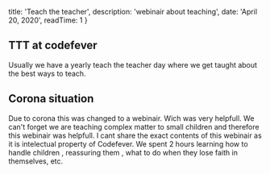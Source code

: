 

  title: 'Teach the teacher',
  description: 'webinair about teaching',
  date: 'April 20, 2020',
  readTime: 1
}



## TTT at codefever
Usually we have a yearly teach the teacher day where we get taught about the best ways to teach.

## Corona situation
Due to corona this was changed to a webinair.
Wich was very helpfull.
We can't forget we are teaching complex matter to small children and therefore this webinair was helpfull.
I cant share the exact contents of this webinair as it is intelectual property of Codefever.
We spent 2 hours learning how to handle children , reassuring them , what to do when they lose faith in themselves, etc.
